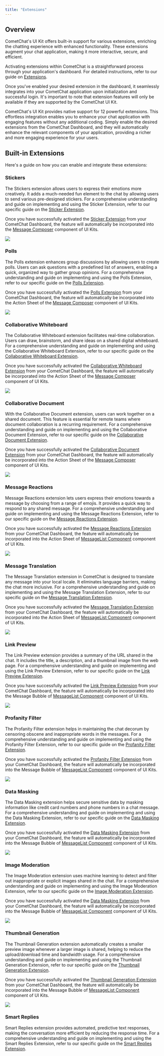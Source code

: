```yaml
---
title: "Extensions"
---
```


## Overview

CometChat's UI Kit offers built-in support for various extensions, enriching the chatting experience with enhanced functionality. These extensions augment your chat application, making it more interactive, secure, and efficient.

Activating extensions within CometChat is a straightforward process through your application's dashboard. For detailed instructions, refer to our guide on [Extensions](/fundamentals/extensions-overview).

Once you've enabled your desired extension in the dashboard, it seamlessly integrates into your CometChat application upon initialization and successful login. It's important to note that extension features will only be available if they are supported by the CometChat UI Kit.

CometChat's UI Kit provides native support for 12 powerful extensions. This effortless integration enables you to enhance your chat application with engaging features without any additional coding. Simply enable the desired extensions from the CometChat Dashboard, and they will automatically enhance the relevant components of your application, providing a richer and more engaging experience for your users.

## Built-in Extensions

Here's a guide on how you can enable and integrate these extensions:

### Stickers

The Stickers extension allows users to express their emotions more creatively. It adds a much-needed fun element to the chat by allowing users to send various pre-designed stickers. For a comprehensive understanding and guide on implementing and using the Sticker Extension, refer to our specific guide on the [Sticker Extension](/fundamentals/stickers).

Once you have successfully activated the [Sticker Extension](/fundamentals/stickers) from your CometChat Dashboard, the feature will automatically be incorporated into the [Message Composer](/ui-kit/angular/message-composer) component of UI Kits.

<Frame>
  <img src="/images/c9b5aff0-extension_sticker_web_screens-64270be37718cfb3f55524f9229670db.png" />
</Frame>

### Polls

The Polls extension enhances group discussions by allowing users to create polls. Users can ask questions with a predefined list of answers, enabling a quick, organized way to gather group opinions. For a comprehensive understanding and guide on implementing and using the Polls Extension, refer to our specific guide on the [Polls Extension](/fundamentals/polls).

Once you have successfully activated the [Polls Extension](/fundamentals/polls) from your CometChat Dashboard, the feature will automatically be incorporated into the Action Sheet of the [Message Composer](/ui-kit/angular/message-composer) component of UI Kits.

<Frame>
  <img src="/images/e258c6bf-extension_poll_web_screens-bf3c456bf87f14aab8e47cf0fcdb4d84.png" />
</Frame>

### Collaborative Whiteboard

The Collaborative Whiteboard extension facilitates real-time collaboration. Users can draw, brainstorm, and share ideas on a shared digital whiteboard. For a comprehensive understanding and guide on implementing and using the Collaborative Whiteboard Extension, refer to our specific guide on the [Collaborative Whiteboard Extension](/fundamentals/collaborative-whiteboard).

Once you have successfully activated the [Collaborative Whiteboard Extension](/fundamentals/collaborative-whiteboard) from your CometChat Dashboard, the feature will automatically be incorporated into the Action Sheet of the [Message Composer](/ui-kit/angular/message-composer) component of UI Kits.

<Frame>
  <img src="/images/62b332ef-extension_whiteboard_web_screens-40a18e856f8278ff8a8bb8ceacbd345f.png" />
</Frame>

### Collaborative Document

With the Collaborative Document extension, users can work together on a shared document. This feature is essential for remote teams where document collaboration is a recurring requirement. For a comprehensive understanding and guide on implementing and using the Collaborative Document Extension, refer to our specific guide on the [Collaborative Document Extension](/fundamentals/collaborative-document).

Once you have successfully activated the [Collaborative Document Extension](/fundamentals/collaborative-document) from your CometChat Dashboard, the feature will automatically be incorporated into the Action Sheet of the [Message Composer](/ui-kit/angular/message-composer) component of UI Kits.

<Frame>
  <img src="/images/25f3eeab-extension_collaborative_document_web_screens-30b22a145d7d236201deaf4612c6630a.png" />
</Frame>

### Message Reactions

Message Reactions extension lets users express their emotions towards a message by choosing from a range of emojis. It provides a quick way to respond to any shared message. For a comprehensive understanding and guide on implementing and using the Message Reactions Extension, refer to our specific guide on the [Message Reactions Extension](/fundamentals/reactions).

Once you have successfully activated the [Message Reactions Extension](/fundamentals/reactions) from your CometChat Dashboard, the feature will automatically be incorporated into the Action Sheet of [MessageList Component](/ui-kit/angular/message-list) component of UI Kits.

<Frame>
  <img src="/images/30b70ebf-extension_message_reaction_web_screens-a94a66d60c0086a2326921523379797b.png" />
</Frame>

### Message Translation

The Message Translation extension in CometChat is designed to translate any message into your local locale. It eliminates language barriers, making the chat more inclusive. For a comprehensive understanding and guide on implementing and using the Message Translation Extension, refer to our specific guide on the [Message Translation Extension](/fundamentals/message-translation).

Once you have successfully activated the [Message Translation Extension](/fundamentals/message-translation) from your CometChat Dashboard, the feature will automatically be incorporated into the Action Sheet of [MessageList Component](/ui-kit/angular/message-list) component of UI Kits.

<Frame>
  <img src="/images/41cb4df7-extension_message_translation_web_screens-8fd2e2d2be95331958afa489722124d9.png" />
</Frame>

### Link Preview

The Link Preview extension provides a summary of the URL shared in the chat. It includes the title, a description, and a thumbnail image from the web page. For a comprehensive understanding and guide on implementing and using the Link Preview Extension, refer to our specific guide on the [Link Preview Extension](/fundamentals/link-preview).

Once you have successfully activated the [Link Preview Extension](/fundamentals/link-preview) from your CometChat Dashboard, the feature will automatically be incorporated into the Message Bubble of [MessageList Component](/ui-kit/angular/message-list) component of UI Kits.

<Frame>
  <img src="/images/93a36d70-extension_link_preview_web_screens-e50e359cfc990e3dc95de8ded604267d.png" />
</Frame>

### Profanity Filter

The Profanity Filter extension helps in maintaining the chat decorum by censoring obscene and inappropriate words in the messages. For a comprehensive understanding and guide on implementing and using the Profanity Filter Extension, refer to our specific guide on the [Profanity Filter Extension](/moderation/profanity-filter).

Once you have successfully activated the [Profanity Filter Extension](/moderation/profanity-filter) from your CometChat Dashboard, the feature will automatically be incorporated into the Message Bubble of [MessageList Component](/ui-kit/angular/message-list) component of UI Kits.

<Frame>
  <img src="/images/02573714-extension_profanity_filter_web_screens-5e946286dff86c3ba364f3769482dc2a.png" />
</Frame>

### Data Masking

The Data Masking extension helps secure sensitive data by masking information like credit card numbers and phone numbers in a chat message. For a comprehensive understanding and guide on implementing and using the Data Masking Extension, refer to our specific guide on the [Data Masking Extension](/moderation/data-masking-filter).

Once you have successfully activated the [Data Masking Extension](/moderation/data-masking-filter) from your CometChat Dashboard, the feature will automatically be incorporated into the Message Bubble of [MessageList Component](/ui-kit/angular/message-list) component of UI Kits.

<Frame>
  <img src="/images/36b009f0-extension_data_masking_web_screens-aeefe33270b6c3520b7ea4ba14db9622.png" />
</Frame>

### Image Moderation

The Image Moderation extension uses machine learning to detect and filter out inappropriate or explicit images shared in the chat. For a comprehensive understanding and guide on implementing and using the Image Moderation Extension, refer to our specific guide on the [Image Moderation Extension](/moderation/image-moderation).

Once you have successfully activated the [Data Masking Extension](/moderation/data-masking-filter) from your CometChat Dashboard, the feature will automatically be incorporated into the Message Bubble of [MessageList Component](/ui-kit/angular/message-list) component of UI Kits.

<Frame>
  <img src="/images/f6260d5e-extension_image_moderation_web_screens-3848f5f67cbed16c7344645fb7348df4.png" />
</Frame>

### Thumbnail Generation

The Thumbnail Generation extension automatically creates a smaller preview image whenever a larger image is shared, helping to reduce the upload/download time and bandwidth usage. For a comprehensive understanding and guide on implementing and using the Thumbnail Generation Extension, refer to our specific guide on the [Thumbnail Generation Extension](/fundamentals/thumbnail-generation).

Once you have successfully activated the [Thumbnail Generation Extension](/fundamentals/thumbnail-generation) from your CometChat Dashboard, the feature will automatically be incorporated into the Message Bubble of [MessageList Component](/ui-kit/angular/message-list) component of UI Kits.

<Frame>
  <img src="/images/397fa7a8-extension_thumbnail_generation_web_screens-aa87212aeaefce4541e6fe1f585866f0.png" />
</Frame>

### Smart Replies

Smart Replies extension provides automated, predictive text responses, making the conversation more efficient by reducing the response time. For a comprehensive understanding and guide on implementing and using the Smart Replies Extension, refer to our specific guide on the [Smart Replies Extension](/fundamentals/smart-replies).
